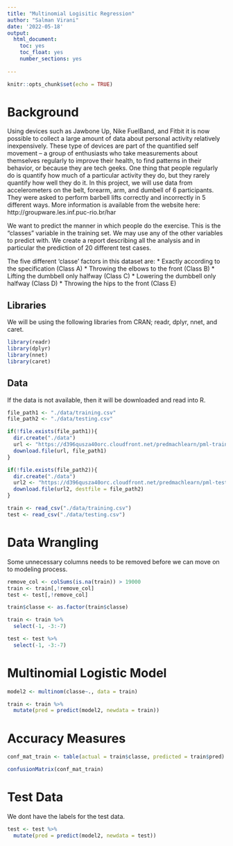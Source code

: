 ---
title: "Multinomial Logisitic Regression"
author: "Salman Virani"
date: '2022-05-18'
output: 
  html_document:
    toc: yes
    toc_float: yes
    number_sections: yes
    
---

```{r setup, include=FALSE}
knitr::opts_chunk$set(echo = TRUE)
```

# Background

Using devices such as Jawbone Up, Nike FuelBand, and Fitbit it is now possible to collect a large amount of data about personal activity relatively inexpensively. These type of devices are part of the quantified self movement – a group of enthusiasts who take measurements about themselves regularly to improve their health, to find patterns in their behavior, or because they are tech geeks. One thing that people regularly do is quantify how much of a particular activity they do, but they rarely quantify how well they do it. In this project, we will use data from accelerometers on the belt, forearm, arm, and dumbell of 6 participants. They were asked to perform barbell lifts correctly and incorrectly in 5 different ways. More information is available from the website here: http://groupware.les.inf.puc-rio.br/har

We want to predict the manner in which people do the exercise. This is the “classes” variable in the training set. We may use any of the other variables to predict with. We create a report describing all the analysis and in particular the prediction of 20 different test cases.

The five different ‘classe’ factors in this dataset are: * Exactly according to the specification (Class A) * Throwing the elbows to the front (Class B) * Lifting the dumbbell only halfway (Class C) * Lowering the dumbbell only halfway (Class D) * Throwing the hips to the front (Class E)

## Libraries

We will be using the following libraries from CRAN; readr, dplyr, nnet, and caret.

```{r echo=FALSE}
library(readr)
library(dplyr)
library(nnet)
library(caret)
```

## Data

If the data is not available, then it will be downloaded and read into R.

```{r echo=FALSE}
file_path1 <- "./data/training.csv"
file_path2 <- "./data/testing.csv"

if(!file.exists(file_path1)){
  dir.create("./data")
  url <- "https://d396qusza40orc.cloudfront.net/predmachlearn/pml-training.csv"
  download.file(url, file_path1)
}

if(!file.exists(file_path2)){
  dir.create("./data")
  url2 <- "https://d396qusza40orc.cloudfront.net/predmachlearn/pml-testing.csv"
  download.file(url2, destfile = file_path2)
}

train <- read_csv("./data/training.csv")
test <- read_csv("./data/testing.csv")

```

# Data Wrangling

Some unnecessary columns needs to be removed before we can move on to modeling process. 

```{r echo=FALSE}
remove_col <- colSums(is.na(train)) > 19000
train <- train[,!remove_col]
test <- test[,!remove_col]

train$classe <- as.factor(train$classe)

train <- train %>%
  select(-1, -3:-7)

test <- test %>%
  select(-1, -3:-7)
```

# Multinomial Logistic Model

```{r echo=FALSE}
model2 <- multinom(classe~., data = train)

train <- train %>%
  mutate(pred = predict(model2, newdata = train))

```

# Accuracy Measures

```{r echo=FALSE}
conf_mat_train <- table(actual = train$classe, predicted = train$pred)

confusionMatrix(conf_mat_train)

```

# Test Data

We dont have the labels for the test data. 

```{r echo=FALSE}
test <- test %>%
  mutate(pred = predict(model2, newdata = test))
```

